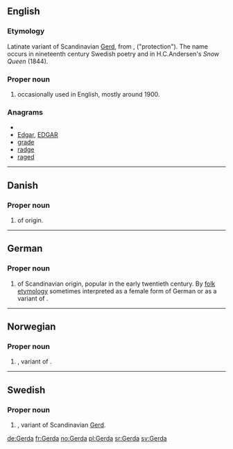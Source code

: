 ==English==

===Etymology===
Latinate variant of Scandinavian [[Gerd]], from {{etyl|non}} {{term|Gerðr|lang=non}}, {{term|garðr|lang=non}} ("protection"). The name occurs in nineteenth century Swedish poetry and in H.C.Andersen's ''Snow Queen'' (1844).

===Proper noun===
{{en-proper noun}}

# {{given name|female|from=Germanic}} occasionally used in English, mostly around 1900.

===Anagrams===
* {{alphagram|adegr}}
* [[Edgar#English|Edgar]], [[EDGAR#English|EDGAR]]
* [[grade#English|grade]]
* [[radge#English|radge]]
* [[raged#English|raged]]


----

==Danish==

===Proper noun===
{{infl|da|proper noun}}

# {{given name|female|lang=da}} of {{etyl|non|da}} origin.

----

==German==

===Proper noun===
{{infl|de|proper noun}}

# {{given name|female|lang=de}} of Scandinavian origin, popular in the early twentieth century. By [[folk etymology]] sometimes interpreted as a female form of German {{term|Gerd|lang=de}} or as a variant of {{term|Gertrud|lang=de}}.

----

==Norwegian==

===Proper noun===
{{infl|no|proper noun}}

# {{given name|female|lang=no}}, variant of {{term|Gerd|lang=no}}.

----

==Swedish==

===Proper noun===
{{infl|sv|proper noun}}

# {{given name|female|lang=sv}}, variant of Scandinavian [[Gerd]].

[[de:Gerda]]
[[fr:Gerda]]
[[no:Gerda]]
[[pl:Gerda]]
[[sr:Gerda]]
[[sv:Gerda]]